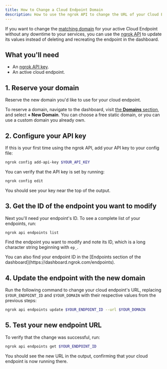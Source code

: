 ```yaml
---
title: How to Change a Cloud Endpoint Domain
description: How to use the ngrok API to change the URL of your Cloud Endpoint with zero downtime.
---
```


If you want to change the [matching domain](/universal-gateway/domains/) for your active Cloud Endpoint without any downtime to your services, you can use the [ngrok API](/api/) to update its values instead of deleting and recreating the endpoint in the dashboard.

## What you'll need

- An [ngrok API key](https://dashboard.ngrok.com/api-keys).
- An active cloud endpoint.

## 1. Reserve your domain

Reserve the new domain you'd like to use for your cloud endpoint.

To reserve a domain, navigate to the dashboard, visit [the **Domains** section](https://dashboard.ngrok.com/domains), and select **+ New Domain**.
You can choose a free static domain, or you can use a custom domain you already own.

## 2. Configure your API key

If this is your first time using the ngrok API, add your API key to your config file:

```bash
ngrok config add-api-key $YOUR_API_KEY
```

You can verify that the API key is set by running:

```bash
ngrok config edit
```

You should see your key near the top of the output.

## 3. Get the ID of the endpoint you want to modify

Next you'll need your endpoint's ID.
To see a complete list of your endpoints, run:

```bash
ngrok api endpoints list
```

Find the endpoint you want to modify and note its ID, which is a long character string beginning with `ep_`.

<Info>
You can also find your endpoint ID in the [Endpoints section of the dashboard](https://dashboard.ngrok.com/endpoints).
</Info>

## 4. Update the endpoint with the new domain

Run the following command to change your cloud endpoint's URL, replacing `$YOUR_ENDPOINT_ID` and `$YOUR_DOMAIN` with their respective values from the previous steps:

```bash
ngrok api endpoints update $YOUR_ENDPOINT_ID --url $YOUR_DOMAIN
```

## 5. Test your new endpoint URL

To verify that the change was successful, run:

```bash
ngrok api endpoints get $YOUR_ENDPOINT_ID
```

You should see the new URL in the output, confirming that your cloud endpoint is now running there.
